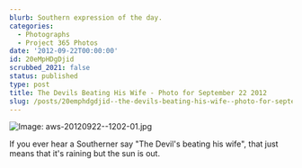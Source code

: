 ```yaml
---
blurb: Southern expression of the day.
categories:
  - Photographs
  - Project 365 Photos
date: '2012-09-22T00:00:00'
id: 20eMpHDgDjid
scrubbed_2021: false
status: published
type: post
title: The Devils Beating His Wife - Photo for September 22 2012
slug: /posts/20emphdgdjid--the-devils-beating-his-wife--photo-for-september-22-2012
---
```


![Image: aws-20120922--1202-01.jpg](/aws-20120922--1202-01.jpg)

If you ever hear a Southerner say "The Devil's beating his wife", that just means that it's raining but the sun is out.
